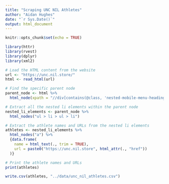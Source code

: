 ```yaml
---
title: "Scraping UNC NIL Athletes"
author: "Aidan Hughes"
date: "`r Sys.Date()`"
output: html_document
---
```


```r
knitr::opts_chunk$set(echo = TRUE)
```

```r
library(httr)
library(rvest)
library(dplyr)
library(xml2)
```


```r

# Load the HTML content from the website
url <- "https://unc.nil.store/"
html <- read_html(url)

# Find the specific parent node
parent_node <- html %>%
  html_node(xpath = "//div[contains(@class, 'nested-mobile-menu-heading-container athlete')]//following-sibling::div[@class='nested-mobile-menu']")

# Extract all the nested li elements within the parent node
nested_li_elements <- parent_node %>%
  html_nodes("ul > li > ul > li")

# Extract the athlete names and URLs from the nested li elements
athletes <- nested_li_elements %>%
  html_nodes("a") %>%
  {data.frame(
    name = html_text(., trim = TRUE),
    url = paste0("https://unc.nil.store", html_attr(., "href"))
  )}

# Print the athlete names and URLs
print(athletes)


```

```r
write.csv(athletes, "../data/unc_nil_athletes.csv")

```
